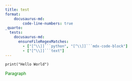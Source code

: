 ```yaml
---
title: test
format:
    docusaurus-md:
        code-line-numbers: true
_quarto:
  tests:
    docusaurus-md:
      ensureFileRegexMatches:
        - ["[^\\]]```python", "[^\\]]```mdx-code-block"]
        - ["[^\\]]```text"]
---
```


```.python
print("Hello World")
```

```{=html}
<p style="color: green;">Paragraph</p>
```

```{=mdx}
export const Highlight = ({children, color}) => (
  <span
    style={{
      backgroundColor: color,
      borderRadius: '2px',
      color: '#fff',
      padding: '0.2rem',
    }}>
    {children}
  </span>
);

<Highlight color="#25c2a0">Docusaurus GREEN</Highlight> and <Highlight color="#1877F2">Rams blue</Highlight> are my favorite colors.

I can write **Markdown** alongside my _JSX_!
```